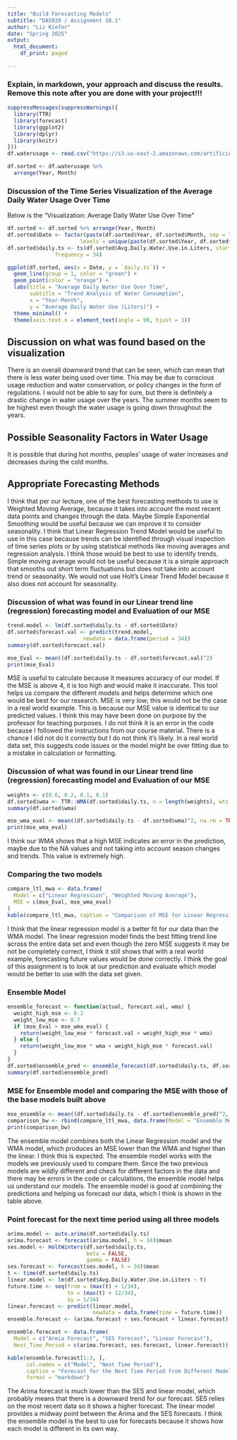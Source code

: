 ```yaml
---
title: "Build Forecasting Models"
subtitle: "DA5020 / Assignment 10.1"
author: "Liz Kiefer"
date: "Spring 2025"
output:
  html_document:
    df_print: paged

---
```


### Explain, in markdown, your approach and discuss the results. Remove this note after you are done with your project!!!
```r
suppressMessages(suppressWarnings({
  library(TTR)
  library(forecast)
  library(ggplot2)
  library(dplyr)
  library(knitr)
}))
df.waterusage <- read.csv("https://s3.us-east-2.amazonaws.com/artificium.us/datasets/WaterUsage-02-22-to-11-24.csv", stringsAsFactors = FALSE) 

df.sorted <- df.waterusage %>%
  arrange(Year, Month)

```

### Discussion of the Time Series Visualization of the Average Daily Water Usage Over Time
Below is the "Visualization: Average Daily Water Use Over Time"

```r
df.sorted <- df.sorted %>% arrange(Year, Month)  
df.sorted$Date <- factor(paste(df.sorted$Year, df.sorted$Month, sep = "-"), 
                       levels = unique(paste(df.sorted$Year, df.sorted$Month, sep = "-")))
df.sorted$daily.ts <- ts(df.sorted$Avg.Daily.Water.Use.in.Liters, start = c(2022, 2), 
               frequency = 34)

ggplot(df.sorted, aes(x = Date, y = `daily.ts`)) +
  geom_line(group = 1, color = "green") +
  geom_point(color = "orange") +
  labs(title = "Average Daily Water Use Over Time",
       subtitle = "Trend Analysis of Water Consumption",
       x = "Year-Month",
       y = "Average Daily Water Use (Liters)") +
  theme_minimal() +
  theme(axis.text.x = element_text(angle = 90, hjust = 1))
```

## Discussion on what was found based on the visualization
There is an overall downward trend that can be seen, which can mean that there is less water being used over time. This may be due to conscious usage reduction and water conservation, or policy changes in the form of regulations. I would not be able to say for sure, but there is definitely a drastic change in water usage over the years. 
The summer months seem to be highest even though the water usage is going down throughout the years. 


## Possible Seasonality Factors in Water Usage
It is possible that during hot months, peoples' usage of water increases and decreases during the cold months.

## Appropriate Forecasting Methods
I think that per our lecture, one of the best forecasting methods to use is Weighted Moving Average, because it takes into account the most recent data points and changes through the data. Maybe Simple Exponential Smoothing would be useful because we can improve it to consider seasonality. I think that Linear Regression Trend Model would be useful to use in this case because trends can be identified through visual inspection of time series plots or by using statistical methods like moving averages and regression analysis. I think those would be best to use to identify trends.
Simple moving average would not be useful because it is a simple approach that smooths out short term fluctuations but does not take into account trend or seasonality. We would not use Holt’s Linear Trend Model because it also does not account for seasonality. 

### Discussion of what was found in our Linear trend line (regression) forecasting model and Evaluation of our MSE
```r

trend.model <- lm(df.sorted$daily.ts ~ df.sorted$Date)
df.sorted$forecast.val <- predict(trend.model, 
                        newdata = data.frame(period = 34))
summary(df.sorted$forecast.val)
```
```r

mse_Eval <- mean((df.sorted$daily.ts - df.sorted$forecast.val)^2)
print(mse_Eval)

```
MSE is useful to calculate because it measures accuracy of our model. If the MSE is above 4, it is too high and would make it inaccurate. This tool helps us compare the different models and helps determine which one would be best for our research. 
MSE is very low; this would not be the case in a real world example. This is because our MSE value is identical to our predicted values. I think this may have been done on purpose by the professor for teaching purposes. I do not think it is an error in the code because I followed the instructions from our course material. There is a chance I did not do it correctly but I do not think it's likely. In a real world data set, this suggests code issues or the model might be over fitting due to a mistake in calculation or formatting.


### Discussion of what was found in our Linear trend line (regression) forecasting model and Evaluation of our MSE
```r

weights <- c(0.6, 0.2, 0.1, 0.1)
df.sorted$wma <- TTR::WMA(df.sorted$daily.ts, n = length(weights), wts = weights)
summary(df.sorted$wma)

```

```r

mse_wma_eval <- mean((df.sorted$daily.ts - df.sorted$wma)^2, na.rm = TRUE)
print(mse_wma_eval)

```
I think our WMA shows that a high MSE indicates an error in the prediction, maybe due to the NA values and not taking into account season changes and trends. This value is extremely high. 

### Comparing the two models 
```r

compare_ltl_mwa <- data.frame(
  Model = c("Linear Regression", "Weighted Moving Average"),
  MSE = c(mse_Eval, mse_wma_eval)
)
kable(compare_ltl_mwa, caption = "Comparison of MSE for Linear Regression vs. Weighted Moving Average")
```
I think that the linear regression model is a better fit  for our data than the WMA model. The linear regression model finds the best fitting trend line across the entire data set and even though the zero MSE suggests it may be not be completely correct, I think it still shows that with a real world example, forecasting future values would be done correctly. I think the goal of this assignment is to look at our prediction and evaluate which model would be better to use with the data set given. 
 
### Ensemble Model
```r

ensemble_forecast <- function(actual, forecast.val, wma) {
  weight_high_mse <- 0.3
  weight_low_mse <- 0.7
  if (mse_Eval > mse_wma_eval) {
    return(weight_low_mse * forecast.val + weight_high_mse * wma)
  } else {
    return(weight_low_mse * wma + weight_high_mse * forecast.val)
  }
}
df.sorted$ensemble_pred <- ensemble_forecast(df.sorted$daily.ts, df.sorted$forecast.val, df.sorted$wma)
summary(df.sorted$ensemble_pred)

```

### MSE for Ensemble model and comparing the MSE with those of the base models built above
```r

mse_ensemble <- mean((df.sorted$daily.ts - df.sorted$ensemble_pred)^2, na.rm = TRUE)
comparison_bw <- rbind(compare_ltl_mwa, data.frame(Model = "Ensemble Model", MSE = mse_ensemble))
print(comparison_bw)
```
The ensemble model combines both the Linear Regression model and the  WMA model, which produces an MSE lower than the WMA and higher than the linear. I think this is expected. The ensemble model works with the models we previously used to compare them. Since the two previous models are wildly different and check for different factors in the data and there may be errors in the code or calculations, the ensemble model helps us understand our models. The ensemble model is good at combining the predictions and helping us forecast our data, which I think is shown in the table above. 

### Point forecast for the next time period using all three models
```r

arima.model <- auto.arima(df.sorted$daily.ts)
arima.forecast <- forecast(arima.model, h = 34)$mean
ses.model <- HoltWinters(df.sorted$daily.ts, 
                         beta = FALSE, 
                         gamma = FALSE)
ses.forecast <- forecast(ses.model, h = 34)$mean
t <- time(df.sorted$daily.ts)
linear.model <- lm(df.sorted$Avg.Daily.Water.Use.in.Liters ~ t)
future.time <- seq(from = (max(t) + 1/34), 
                   to = (max(t) + 12/34), 
                   by = 1/34)
linear.forecast <- predict(linear.model, 
                           newdata = data.frame(time = future.time))
ensemble.forecast <- (arima.forecast + ses.forecast + linear.forecast) / 3

ensemble.forecast <- data.frame(
  Model = c("Armia Forecast", "SES Forecast", "Linear Forecast"),
  Next_Time_Period = c(arima.forecast, ses.forecast, linear.forecast))

kable(ensemble.forecast[1:3, ], 
      col.names = c("Model", "Next Time Period"),
      caption = "Forecast for the Next Time Period from Different Models",
      format = "markdown")
```
The Arima forecast is much lower than the SES and linear model, which probably means that there is a downward trend for our forecast. 
SES relies on the most recent data so it shows a higher forecast.
The linear model provides a midway point between the Arima and the SES forecasts. I think the ensemble model is the best to use for forecasts because it shows how each model is different in its own way. 